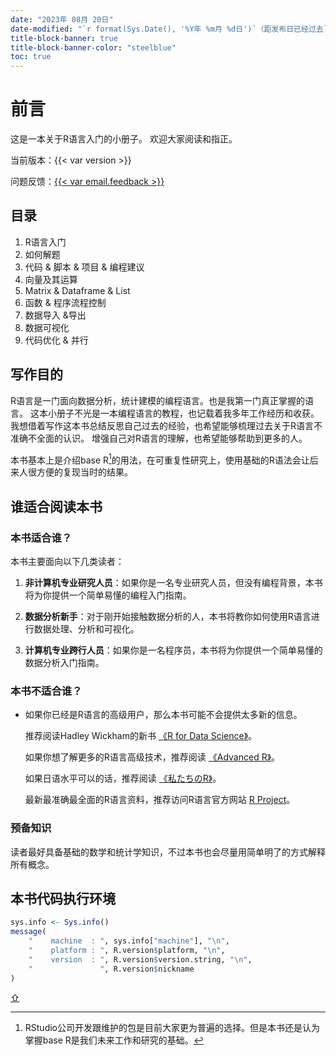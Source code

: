 ```yaml
---
date: "2023年 08月 20日"
date-modified: "`r format(Sys.Date(), '%Y年 %m月 %d日')`（距发布日已经过去`r as.numeric(Sys.Date() - as.Date('2023/08/20'))`天）"
title-block-banner: true
title-block-banner-color: "steelblue"
toc: true
---
```


# 前言 {.unnumbered}

<a name="header"></a>

这是一本关于R语言入门的小册子。
欢迎大家阅读和指正。

当前版本：{{< var version >}}

问题反馈：[{{< var email.feedback >}}](mailto:{{< var email.feedback >}}?subject=问题反馈)


## 目录

1. R语言入门
2. 如何解题
3. 代码 & 脚本 & 项目 & 编程建议
4. 向量及其运算
5. Matrix & Dataframe & List
6. 函数 & 程序流程控制
7. 数据导入 &导出
8. 数据可视化
9. 代码优化 & 并行

## 写作目的
R语言是一门面向数据分析，统计建模的编程语言。也是我第一门真正掌握的语言。
这本小册子不光是一本编程语言的教程，也记载着我多年工作经历和收获。
我想借着写作这本书总结反思自己过去的经验，也希望能够梳理过去关于R语言不准确不全面的认识。
增强自己对R语言的理解，也希望能够帮助到更多的人。

本书基本上是介绍base R^[RStudio公司开发跟维护的包是目前大家更为普遍的选择。但是本书还是认为掌握base R是我们未来工作和研究的基础。]的用法，在可重复性研究上，使用基础的R语法会让后来人很方便的复现当时的结果。

## 谁适合阅读本书

### 本书适合谁？
本书主要面向以下几类读者：

(@) **非计算机专业研究人员**：如果你是一名专业研究人员，但没有编程背景，本书将为你提供一个简单易懂的编程入门指南。

(@) **数据分析新手**：对于刚开始接触数据分析的人，本书将教你如何使用R语言进行数据处理、分析和可视化。

(@) **计算机专业跨行人员**：如果你是一名程序员，本书将为你提供一个简单易懂的数据分析入门指南。

### 本书不适合谁？

- 如果你已经是R语言的高级用户，那么本书可能不会提供太多新的信息。

    推荐阅读Hadley Wickham的新书 [《R for Data Science》](https://r4ds.hadley.nz/){target="_blank"}。

    如果你想了解更多的R语言高级技术，推荐阅读 [《Advanced R》](https://adv-r.hadley.nz/){target="_blank"}。

    如果日语水平可以的话，推荐阅读 [《私たちのR》](https://www.jaysong.net/RBook/){target="_blank"}。

    最新最准确最全面的R语言资料，推荐访问R语言官方网站 [R Project](https://www.r-project.org/){target="_blank"}。

### 预备知识

读者最好具备基础的数学和统计学知识，不过本书也会尽量用简单明了的方式解释所有概念。

## 本书代码执行环境
```r
sys.info <- Sys.info()
message(
    "    machine  : ", sys.info["machine"], "\n",
    "    platform : ", R.version$platform, "\n",
    "    version  : ", R.version$version.string, "\n",
    "               ", R.version$nickname
)
```

[⇧](#header)